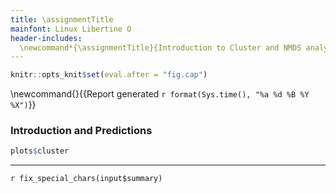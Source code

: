 ```yaml
---
title: \assignmentTitle
mainfont: Linux Libertine O
header-includes:
  \newcommand*{\assignmentTitle}{Introduction to Cluster and NMDS analyses}
---
```



```r
knitr::opts_knit$set(eval.after = "fig.cap")
```

<!-- Have to be defined here so they can be used in LaTex header. -->
<!-- First page header -->
\newcommand{\stuName}{`r input$student_name`} 
<!-- Last page footer -->
\newcommand{\firstFancyfoot}{{\footnotesize Report generated `r format(Sys.time(), "%a %d %B %Y %X")`}}
\thispagestyle{first_page}

\subsection*{\assignmentTitle}

### Introduction and Predictions


\begin{enumerate}
\begin{multicols}{2}
\item `r predictions_question1`

\textbf{You predicted} “`r fix_special_chars(input$predictions_question1)`”

\item `r predictions_question2`

\textbf{You explained} “`r fix_special_chars(input$predictions_question2)`”

\item `r cluster_question1`

\textbf{You explained} “`r fix_special_chars(input$cluster_question1)`”

\item `r nmds_question1`

\textbf{You explained} “`r fix_special_chars(input$nmds_question1)`”

\end{multicols}

\end{enumerate}

```r
plots$cluster
```

***

`r fix_special_chars(input$summary)`

<!-- Time stamp the report -->
\thispagestyle{last_page}
